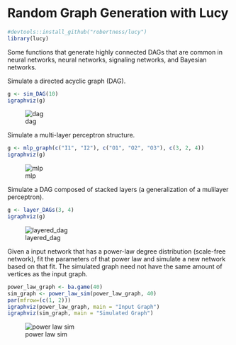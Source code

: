 <!--
  %\VignetteIndexEntry{Random Graph Generation with Lucy}
  %\VignetteEngine{knitr::rmarkdown}
  \usepackage[utf8]{inputenc}
-->

# Random Graph Generation with Lucy

```r
#devtools::install_github("robertness/lucy")
library(lucy)
```

Some functions that generate highly connected DAGs that are common in neural networks, neural networks, signaling networks, and Bayesian networks.

Simulate a directed acyclic graph (DAG).
```r
g <- sim_DAG(10)
igraphviz(g)
```
![dag](http://i.imgur.com/FCJEPsw.png)

Simulate a multi-layer perceptron structure.
```r
g <- mlp_graph(c("I1", "I2"), c("O1", "O2", "O3"), c(3, 2, 4))
igraphviz(g)
```
![mlp](http://i.imgur.com/lcvgoP9.png)

Simulate a DAG composed of stacked layers (a generalization of a mulilayer perceptron).
```r
g <- layer_DAGs(3, 4)
igraphviz(g)
```
![layered_dag](http://i.imgur.com/tNbUMkv.png)

Given a input network that has a power-law degree distribution (scale-free network), fit the parameters of that power law and simulate a new network based on that fit.  The simulated graph need not have the same amount of vertices as the input graph.  

```r
power_law_graph <- ba.game(40)
sim_graph <- power_law_sim(power_law_graph, 40)
par(mfrow=(c(1, 2)))
igraphviz(power_law_graph, main = "Input Graph")
igraphviz(sim_graph, main = "Simulated Graph")
```
![power law sim](http://i.imgur.com/gCthk40.png)
